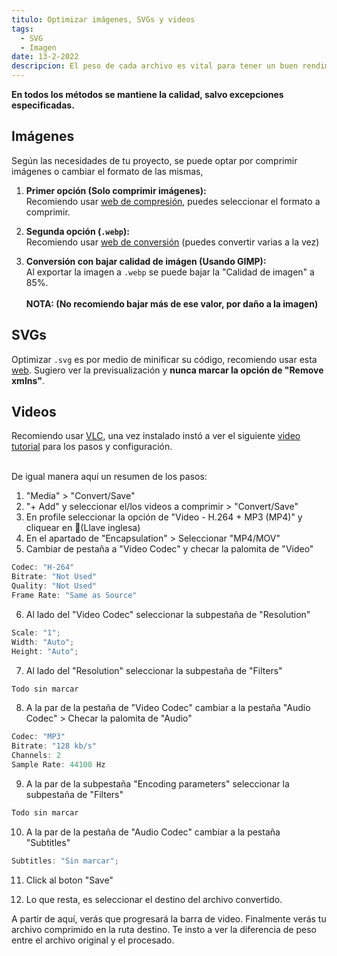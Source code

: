 ```yaml
---
titulo: Optimizar imágenes, SVGs y videos
tags:
  - SVG
  - Imagen
date: 13-2-2022
descripcion: El peso de cada archivo es vital para tener un buen rendimiento del sitio web, y reducir al máximo el peso de archivos multimedia es una buena práctica de desarrollo.
---
```


**En todos los métodos se mantiene la calidad, salvo excepciones especificadas.**

## Imágenes

Según las necesidades de tu proyecto, se puede optar por comprimir imágenes o cambiar el formato de las mismas,

1. **Primer opción (Solo comprimir imágenes):**<br />
   Recomiendo usar [web de compresión](https://compressjpeg.com/es/), puedes seleccionar el formato a comprimir.

2. **Segunda opción (`.webp`):**<br />
   Recomiendo usar [web de conversión](https://www.convertsimple.com/convert-png-to-webp/) (puedes convertir varias a la vez)

3. **Conversión con bajar calidad de imágen (Usando GIMP):**<br />
   Al exportar la imagen a `.webp` se puede bajar la "Calidad de imagen" a 85%.<br /><br />
   **NOTA: (No recomiendo bajar más de ese valor, por daño a la imagen)**

## SVGs

Optimizar `.svg` es por medio de minificar su código, recomiendo usar esta [web](https://jakearchibald.github.io/svgomg/).
Sugiero ver la previsualización y **nunca marcar la opción de "Remove xmlns"**.

## Videos

Recomiendo usar [VLC](https://www.videolan.org/vlc/index.es.html), una vez instalado instó a ver el siguiente [video tutorial](https://www.youtube.com/watch?v=3SfvRETNGfw) para los pasos y configuración.<br /><br />

De igual manera aquí un resumen de los pasos:

1. "Media" > "Convert/Save"
2. "+ Add" y seleccionar el/los videos a comprimir > "Convert/Save"
3. En profile seleccionar la opción de "Video - H.264 + MP3 (MP4)" y cliquear en 🔧(Llave inglesa)
4. En el apartado de "Encapsulation" > Seleccionar "MP4/MOV"
5. Cambiar de pestaña a "Video Codec" y checar la palomita de "Video"

```js
Codec: "H-264"
Bitrate: "Not Used"
Quality: "Not Used"
Frame Rate: "Same as Source"
```

6. Al lado del "Video Codec" seleccionar la subpestaña de "Resolution"

```js
Scale: "1";
Width: "Auto";
Height: "Auto";
```

7. Al lado del "Resolution" seleccionar la subpestaña de "Filters"

```js
Todo sin marcar
```

8. A la par de la pestaña de "Video Codec" cambiar a la pestaña "Audio Codec" > Checar la palomita de "Audio"

```js
Codec: "MP3"
Bitrate: "128 kb/s"
Channels: 2
Sample Rate: 44100 Hz
```

9. A la par de la subpestaña "Encoding parameters" seleccionar la subpestaña de "Filters"

```js
Todo sin marcar
```

10. A la par de la pestaña de "Audio Codec" cambiar a la pestaña "Subtitles"

```js
Subtitles: "Sin marcar";
```

11. Click al boton "Save"

12. Lo que resta, es seleccionar el destino del archivo convertido.

A partir de aquí, verás que progresará la barra de video. Finalmente verás tu archivo comprimido en la ruta destino.
Te insto a ver la diferencia de peso entre el archivo original y el procesado.
